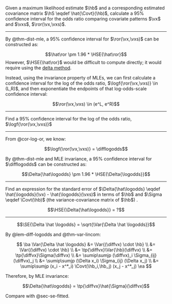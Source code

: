 :::{#exr-ci-OR}
Given
a maximum likelihood estimate $\hb$
and
a corresponding estimated covariance matrix 
$\hS \eqdef \hat{\Covt}(\hb)$, 
calculate a 95% confidence interval for the odds ratio 
comparing covariate patterns $\vx$ and $\vxs$, $\ror(\vx,\vxs)$.
:::

---

:::{#sol-ci-OR}

::: notes
By @thm-dist-mle,
a 95% confidence interval for $\ror(\vx,\vxs)$
can be constructed as:

$$\hat\ror \pm 1.96 * \HSE{\hat\ror}$$
However, $\HSE{\hat\ror}$ would be difficult to compute directly;
it would require using the [delta method](https://en.wikipedia.org/wiki/Delta_method).

Instead, using the invariance property of MLEs,
we can first calculate a confidence interval for the log of the odds ratio,
$\logf{\ror(\vx,\vxs)} \in (L,R)$,
and then exponentiate the endpoints of that log-odds-scale confidence interval:
:::

$$\ror(\vx,\vxs) \in (e^L, e^R)$$

:::

---

:::{#exr-or-diff-logodds}

Find a 95% confidence interval for the log of the odds ratio,
$\logf{\ror(\vx,\vxs)}$

:::

---

:::{#sol-or-diff-logodds}

From @cor-log-or, we know:

$$\logf{\ror(\vx,\vxs)} = \difflogodds$$

By @thm-dist-mle and MLE invariance,
a 95% confidence interval for $\difflogodds$
can be constructed as:

$$\Delta{\hat\logodds} \pm 1.96 * \HSE{\Delta{\logodds}}$$

:::

---

:::{#exr-se-diff-logodds}

::: notes
Find an expression for the standard error of
$\Delta{\hat\logodds} \eqdef \hat{\logodds}(\vx) - \hat{\logodds}(\vxs)$
in terms of $\hb$ and $\Sigma \eqdef \Covt(\hb)$ (the variance-covariance matrix of $\hb$) .
:::

$$\HSE{\Delta{\hat\logodds}} = ?$$

:::

---

:::{#sol-se-diff-logodds}

$$\SE{\Delta \hat \logodds} = \sqrt{\Var{\Delta \hat \logodds}}$$

By @lem-diff-logodds and @thm-var-lincom:

$$
\ba
\Var{\Delta \hat \logodds}
&=
\Var{(\diffvx) \cdot \hb}
\\
&= \Var{(\diffvx) \cdot \hb}
\\
&= \tp{\diffvx}\Var{\hb}(\diffvx)
\\
&= \tp{\diffvx}\Sigma(\diffvx)
\\
&= \sumip\sumjp (\diffvx)_i \Sigma_{ij} (\diffvx)_j
\\
&= \sumip\sumjp (\Delta x_i) \Sigma_{ij} (\Delta x_j)
\\
&= \sumip\sumjp (x_i - x^*_i) \Covt(\hb_i,\hb_j) (x_j - x^*_j)
\ea
$$

Therefore, by MLE invariance:

$$\Delta{\hat\logodds} = \tp{\diffvx}\hat{\Sigma}(\diffvx)$$


::: notes
Compare with @sec-se-fitted.

:::

:::
